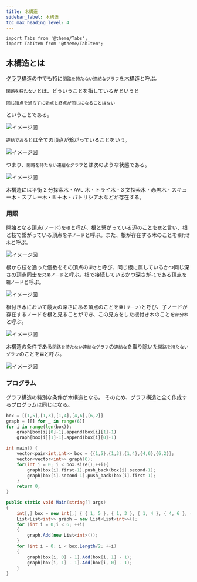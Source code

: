 ```yaml
---
title: 木構造
sidebar_label: 木構造
toc_max_heading_level: 4
---
```


```mdx-code-block
import Tabs from '@theme/Tabs';
import TabItem from '@theme/TabItem';
```

## 木構造とは

[グラフ構造](/docs/Data-structure/graph)の中でも特に`閉路を持たない連結なグラフ`を木構造と呼ぶ。

`閉路を持たない`とは、どういうことを指しているかというと

`同じ頂点を通らずに始点と終点が同じになることはない`

ということである。

![イメージ図](/img/svg/Data-structure/tree/tree-1.drawio.svg "閉路")

`連結である`とは全ての頂点が繋がっていることをいう。

![イメージ図](/img/svg/Data-structure/tree/tree-2.drawio.svg "連結")

つまり、`閉路を持たない連結なグラフ`とは次のような状態である。

![イメージ図](/img/svg/Data-structure/tree/tree-3.drawio.svg "木構造")

木構造には平衡 2 分探索木・AVL 木・トライ木・3 文探索木・赤黒木・スキュー木・スプレー木・B ＋木・パトリシア木などが存在する。

### 用語

開始となる頂点(ノード)を`根`と呼び、根と繋がっている辺のことを`枝`と言い、根と枝で繋がっている頂点を`子ノード`と呼ぶ。また、根が存在する木のことを`根付き木`と呼ぶ。

![イメージ図](/img/svg/Data-structure/tree/tree-4.drawio.svg "根と枝と子")

根から枝を通った個数をその頂点の`深さ`と呼び、同じ根に属しているかつ同じ深さの頂点同士を`兄弟ノード`と呼ぶ。枝で接続しているかつ深さが`-1`である頂点を`親ノード`と呼ぶ。

![イメージ図](/img/svg/Data-structure/tree/tree-5.drawio.svg "兄弟と親と深さ")

根付き木において最大の深さにある頂点のことを`葉(リーフ)`と呼び、子ノードが存在するノードを根と見ることができ、この見方をした根付き木のことを`部分木`と呼ぶ。

![イメージ図](/img/svg/Data-structure/tree/tree-6.drawio.svg "リーフ")

木構造の条件である`閉路を持たない連結なグラフ`の`連結な`を取り除いた`閉路を持たないグラフ`のことを`森`と呼ぶ。

![イメージ図](/img/svg/Data-structure/tree/tree-7.drawio.svg "森")

### プログラム

グラフ構造の特別な条件が木構造となる。
そのため、グラフ構造と全く作成するプログラムは同じになる。

<Tabs groupId="code">
  <TabItem value="python" label="Python" default>

```python
box = [[1,5],[1,3],[1,4],[4,6],[6,2]]
graph = [[] for _ in range(6)]
for i in range(len(box)):
    graph[box[i][0]-1].append(box[i][1]-1)
    graph[box[i][1]-1].append(box[i][0]-1)
```

  </TabItem>
  <TabItem value="C++" label="C++">

```cpp
int main() {
    vector<pair<int,int>> box = {{1,5},{1,3},{1,4},{4,6},{6,2}};
    vector<vector<int>> graph(6);
    for(int i = 0; i < box.size();++i){
        graph[box[i].first-1].push_back(box[i].second-1);
        graph[box[i].second-1].push_back(box[i].first-1);
    }
    return 0;
}
```

  </TabItem>
  <TabItem value="C#" label="C#">

```csharp
public static void Main(string[] args)
{
    int[,] box = new int[,] { { 1, 5 }, { 1, 3 }, { 1, 4 }, { 4, 6 }, { 6, 2 } };
    List<List<int>> graph = new List<List<int>>();
    for (int i = 0;i < 6; ++i)
    {
        graph.Add(new List<int>());
    }
    for (int i = 0; i < box.Length/2; ++i)
    {
        graph[box[i, 0] - 1].Add(box[i, 1] - 1);
        graph[box[i, 1] - 1].Add(box[i, 0] - 1);
    }
}
```

  </TabItem>
</Tabs>
